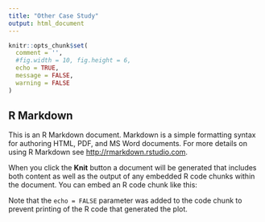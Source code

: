 ```yaml
---
title: "Other Case Study"
output: html_document
---
```



```r
knitr::opts_chunk$set(
  comment = '', 
  #fig.width = 10, fig.height = 6,
  echo = TRUE,
  message = FALSE,
  warning = FALSE
)
```

## R Markdown

This is an R Markdown document. Markdown is a simple formatting syntax for authoring HTML, PDF, and MS Word documents. For more details on using R Markdown see <http://rmarkdown.rstudio.com>.

When you click the **Knit** button a document will be generated that includes both content as well as the output of any embedded R code chunks within the document. You can embed an R code chunk like this:




Note that the `echo = FALSE` parameter was added to the code chunk to prevent printing of the R code that generated the plot.
